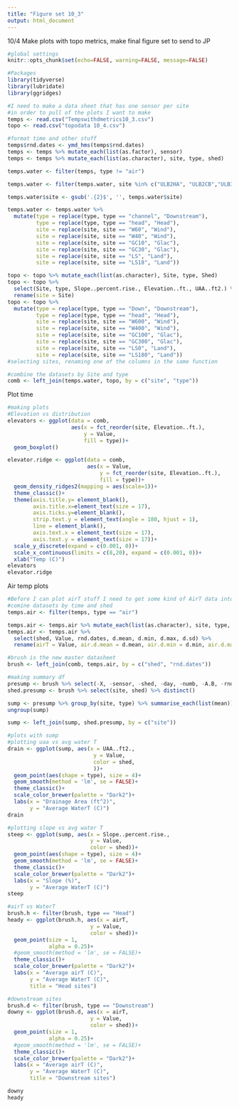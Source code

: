 ```yaml
---
title: "Figure set 10_3"
output: html_document
---
```

10/4
Make plots with topo metrics, make final figure set to send to JP

```r
#global settings
knitr::opts_chunk$set(echo=FALSE, warning=FALSE, message=FALSE)
```

```r
#Packages
library(tidyverse)
library(lubridate)
library(ggridges)
```

```r
#I need to make a data sheet that has one sensor per site
#in order to pull of the plots I want to make
temps <- read.csv("Tempswithdmetrics10_3.csv")
topo <- read.csv("topodata 10_4.csv")

#format time and other stuff
temps$rnd.dates <- ymd_hms(temps$rnd.dates)
temps <- temps %>% mutate_each(list(as.factor), sensor)
temps <- temps %>% mutate_each(list(as.character), site, type, shed)

temps.water <- filter(temps, type != "air")

temps.water <- filter(temps.water, site %in% c("ULB2HA", "ULB2CB","ULB3HA", "ULB3CB", "ULB4HA", "ULB4CA", "RMO1HA", "RMO1CB", "RMO2HA", "RMO2CB", "RMO3HB", "RMO3CB","MUL2HA", "MUL2CB", "MUL4HB", "MUL4CA", "MUL7HB", "MUL7CA","W600B", "W400A", "GC300B","GC100B", "LS180B", "LS0B"))

temps.water$site <- gsub('.{2}$', '', temps.water$site)

temps.water <- temps.water %>%
  mutate(type = replace(type, type == "channel", "Downstream"),
         type = replace(type, type == "head", "Head"),
         site = replace(site, site == "W60", "Wind"),
         site = replace(site, site == "W40", "Wind"),
         site = replace(site, site == "GC10", "Glac"),
         site = replace(site, site == "GC30", "Glac"),
         site = replace(site, site == "LS", "Land"),
         site = replace(site, site == "LS18", "Land"))

topo <- topo %>% mutate_each(list(as.character), Site, type, Shed)
topo <- topo %>% 
  select(Site, type, Slope..percent.rise., Elevation..ft., UAA..ft2.) %>% 
  rename(site = Site)
topo <- topo %>%
  mutate(type = replace(type, type == "Down", "Downstream"),
         type = replace(type, type == "head", "Head"),
         site = replace(site, site == "W600", "Wind"),
         site = replace(site, site == "W400", "Wind"),
         site = replace(site, site == "GC100", "Glac"),
         site = replace(site, site == "GC300", "Glac"),
         site = replace(site, site == "LS0", "Land"),
         site = replace(site, site == "LS180", "Land"))
#selecting sites, renaming one of the columns in the same function

#combine the datasets by Site and type
comb <- left_join(temps.water, topo, by = c("site", "type"))
```

Plot time
```r
#making plots
#Elevation vs distribution
elevators <- ggplot(data = comb, 
                    aes(x = fct_reorder(site, Elevation..ft.),
                        y = Value,
                        fill = type))+
  geom_boxplot()

elevator.ridge <- ggplot(data = comb,
                         aes(x = Value,
                             y = fct_reorder(site, Elevation..ft.),
                             fill = type))+
  geom_density_ridges2(mapping = aes(scale=1))+
  theme_classic()+
  theme(axis.title.y= element_blank(),
        axis.title.x=element_text(size = 17),
        axis.ticks.y=element_blank(),
        strip.text.y = element_text(angle = 180, hjust = 1),
        line = element_blank(),
        axis.text.x = element_text(size = 17),
        axis.text.y = element_text(size = 17))+
  scale_y_discrete(expand = c(0.001, 0))+
  scale_x_continuous(limits = c(8,20), expand = c(0.001, 0))+
  xlab("Temp (C)")
elevators
elevator.ridge
```

Air temp plots
```r
#Before I can plot airT stuff I need to get some kind of AirT data into my df
#comine datasets by time and shed
temps.air <- filter(temps, type == "air")

temps.air <- temps.air %>% mutate_each(list(as.character), site, type, shed)
temps.air <- temps.air %>% 
  select(shed, Value, rnd.dates, d.mean, d.min, d.max, d.sd) %>% 
  rename(airT = Value, air.d.mean = d.mean, air.d.min = d.min, air.d.max = d.max, air.d.sd = d.sd)

#brush is the new master datasheet
brush <- left_join(comb, temps.air, by = c("shed", "rnd.dates"))

#making summary df
presump <- brush %>% select(-X, -sensor, -shed, -day, -numb, -A.B, -rnd.dates)
shed.presump <- brush %>% select(site, shed) %>% distinct()

sump <- presump %>% group_by(site, type) %>% summarise_each(list(mean))
ungroup(sump)

sump <- left_join(sump, shed.presump, by = c("site"))
```

```r
#plots with sump
#plotting uaa vs avg water T
drain <- ggplot(sump, aes(x = UAA..ft2.,
                           y = Value,
                           color = shed,
                           ))+
  geom_point(aes(shape = type), size = 4)+
  geom_smooth(method = 'lm', se = FALSE)+
  theme_classic()+
  scale_color_brewer(palette = "Dark2")+
  labs(x = "Drainage Area (ft^2)",
       y = "Average WaterT (C)")
drain
```

```r
#plotting slope vs avg water T
steep <- ggplot(sump, aes(x = Slope..percent.rise.,
                          y = Value,
                          color = shed))+
  geom_point(aes(shape = type), size = 4)+
  geom_smooth(method = 'lm', se = FALSE)+
  theme_classic()+
  scale_color_brewer(palette = "Dark2")+
  labs(x = "Slope (%)",
       y = "Average WaterT (C)")
steep
```

```r
#airT vs WaterT
brush.h <- filter(brush, type == "Head")
heady <- ggplot(brush.h, aes(x = airT,
                          y = Value,
                          color = shed))+
  geom_point(size = 1,
             alpha = 0.25)+
  #geom_smooth(method = 'lm', se = FALSE)+
  theme_classic()+
  scale_color_brewer(palette = "Dark2")+
  labs(x = "Average airT (C)",
       y = "Average WaterT (C)",
       title = "Head sites")

#downstream sites
brush.d <- filter(brush, type == "Downstream")
downy <- ggplot(brush.d, aes(x = airT,
                          y = Value,
                          color = shed))+
  geom_point(size = 1,
             alpha = 0.25)+
  #geom_smooth(method = 'lm', se = FALSE)+
  theme_classic()+
  scale_color_brewer(palette = "Dark2")+
  labs(x = "Average airT (C)",
       y = "Average WaterT (C)",
       title = "Downstream sites")

downy
heady
```

